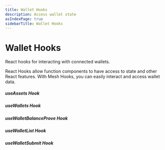 ```yaml
---
title: Wallet Hooks
description: Access wallet state
asIndexPage: true
sidebarTitle: Wallet Hooks
---
```


# Wallet Hooks
React hooks for interacting with connected wallets.

React Hooks allow function components to have access to state and other React features. With Mesh Hooks, you can easily interact and access wallet data.

##### useAssets Hook

##### useWallets Hook

##### useWalletBalanceProve Hook

##### useWalletList Hook

##### useWalletSubmit Hook








